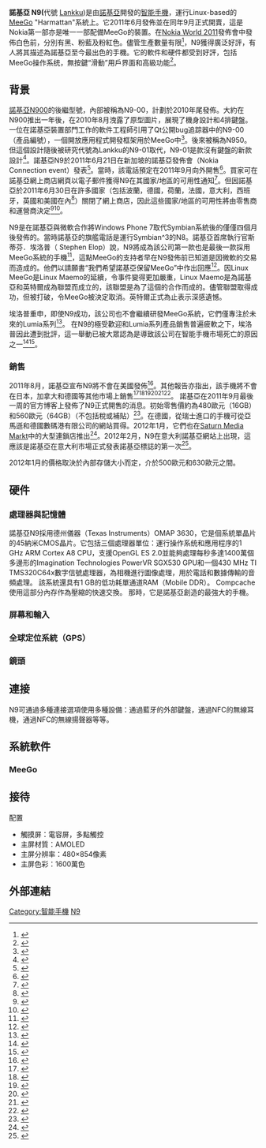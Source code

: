 {{Infobox Mobile phone
| logo                 = NokiaN9logo.svg
| name                 = 諾基亞N9
| image                = Nokia N9.jpg
| imagesize            = 
| caption              = 運行Meego 1.2 Harmattan軟體的諾基亞N9手機
| slogan               =
| manufacturer         = [[諾基亞|諾基亞]] 製造於[[芬蘭|芬蘭]]
| available            =
| price                =
| screen               = "Clear Black" AMOLED 854×480 [[像素|px]] ([[List_of_common_resolutions|FWVGA]]), 3.9" (99.1 mm), 16.7 million colors (24 bits)<ref name = N9specification >{{citation | place = Europe | title = Nokia N9 | format = specifications | url = http://europe.nokia.com/find-products/devices/nokia-n9/specifications | publisher = Nokia | accessdate = 21 June 2011 | archive-date = 2012-05-11 | archive-url = https://web.archive.org/web/20120511053716/http://europe.nokia.com/find-products/devices/nokia-n9/specifications | dead-url = no }}</ref>
| camera               = 8.7 MP (CMOS sensor of 1/3.0" size) with Carl Zeiss optics (F2.2, Focal length: 3.77mm / 28mm), [[720p|720p]] at 30 [[Frame_rate|FPS]], Digital zoom 4X for camera and video<ref name=N9specification />
| 2nd_camera           = VGA<ref name="Engadget">{{cite web |title=Nokia N9 review |url=http://www.engadget.com/2011/10/22/nokia-n9-review/ |work=[[Engadget|Engadget]] |publisher=[[AOL|AOL]] |first=Myriam |last=Joire |date=22 October 2011 |accessdate=28 October 2011 |archive-date=2015-12-22 |archive-url=https://web.archive.org/web/20151222080145/http://www.engadget.com/2011/10/22/nokia-n9-review/ |dead-url=no }}</ref>
| operatingsystem      = [[MeeGo|MeeGo]] 1.2 "Harmattan"
| input                =
* [[Capacitive_sensing|Capacitive]] [[multi-touch|multi-touch]] display
* External functional hardware keys
* Accelerometer (3-axis)
* Magnetometer (3-axis)
* Proximity sensor
* Ambient light detector
* Stereo microphone + 2nd microphone for active noise cancellation
| cpu                  =
* 1 [[GHz|GHz]] [[ARM_architecture|ARM]] [[Cortex-A8|Cortex-A8]] [[System_on_a_chip|SoC]] processor; [[Texas_Instruments|TI]] [[OMAP_3|OMAP3630]]
* [[3D_computer_graphics|3D Graphics]] [[PowerVR|PowerVR]] [[PowerVR#Series_5|SGX530]] [[GPU|GPU]]
* 430 [[MHz|MHz]] [[Texas_Instruments|TI]] TMS320C64x [[Digital_signal_processor|Digital signal processor]]
| ringtone             = polyphonic [[Nokia_Tune|Nokia Tune]]
| memory               = 1 [[Gigabyte|GB]] [[Mobile_DDR|Mobile DDR]]
| storage              = 16 or 64 [[Gigabyte|GB]]
| memory_card          = none
| networks             =
* [[GSM|GSM]] [[GSM_frequency_bands|850 / 900 / 1800 / 1900]]
* [[GPRS|GPRS]]/[[EDGE|EDGE]] class B, multislot class 33
* [[HSDPA|HSDPA]] ([[Multi-band|Pentaband]])
* [[HSDPA|HSDPA]]/[[UMTS|UMTS]] [[UMTS_frequency_bands|850 / 900 / 1700 / 1900 / 2100]]
* HSDPA Cat10, up to 14.4 Mbps
* HSUPA Cat6, up to 5.7 Mbps
| battery              =
* BV-5JW 1450 mAh Li-Ion battery (removable by service)
* micro USB charging
| connectivity         =
* WLAN IEEE 802.11 a/b/g/n (2.4 and 5GHz)
* bluetooth 2.1 +EDR (Hardware Supports 4.0<ref>[https://www.bluetooth.org/tpg/showCorePICS.cfm?3A000A5A005C5043585A5512136B Core PICS Values] {{Wayback|url=https://www.bluetooth.org/tpg/showCorePICS.cfm?3A000A5A005C5043585A5512136B |date=20140908181729 }}. Bluetooth.org. Retrieved on 2013-07-14.</ref>
* micro [[USB|USB]] 2.0
* [[GPS|GPS]] and [[A-GPS|A-GPS]]
* 3.5 mm AV connector (audio in/out, video in/out, tv-set out))
* Near Field Communication ([[Near_field_communication|NFC]])
* Digital Living Network Alliance ([[DLNA|DLNA]])
* [[micro_SIM|micro SIM]] card
* FM receiver
| size                 =
* Width: 61.2 mm
* Height: 116.45 mm
* Thickness: 7.6 to 12.1 mm
* colored (unpainted) polycarbon unibody
| Body                 = Slate
| weight               = 135 g
| music                = 諾基亞音樂
| series               = [[諾基亞N系列|N系列]]
| status               = 已發布 (2011年9月29日)，停產
| most recent firmware = Linux MeeGo Harmattan 1.2
| predecessor          = [[諾基亞N900|諾基亞N900]]
| successor            = [[Jolla_(mobile_phone)|Jolla (mobile phone)]] (by [[MeeGo|MeeGo]], developers team, community & spiritual legacy)
| Website              = http://swipe.nokia.com
}}

'''諾基亞 N9('''代號 [[Lankku|Lankku]])是由[[諾基亞|諾基亞]]開發的[[智能手机|智能手機]]，運行Linux-based的[[MeeGo|MeeGo]] "Harmattan"系統上。它2011年6月發佈並在同年9月正式開賣，這是Nokia第一部亦是唯一一部配備MeeGo的裝置。在[[Nokia_World_2011|Nokia World 2011]]發佈會中發佈白色前，分別有黑、粉藍及粉紅色。儘管生產數量有限<ref>{{cite web|url=https://www.theguardian.com/technology/2011/sep/28/nokia-n9-last-of-line|title=Nokia N9: last of the line|accessdate=3 April 2018|date=28 September 2011|first1=Josh|last1=Halliday|first2=Charles|last2=Arthur|website=the Guardian|archive-date=2018-04-04|archive-url=https://web.archive.org/web/20180404134442/https://www.theguardian.com/technology/2011/sep/28/nokia-n9-last-of-line|dead-url=no}}</ref>，N9獲得廣泛好評，有人將其描述為諾基亞至今最出色的手機。它的軟件和硬件都受到好評，包括MeeGo操作系统，無按鍵“滑動”用戶界面和高級功能<ref>{{cite web|url=https://www.theverge.com/2011/06/20/nokia-n9-officially-announced-unibody-design-buttonless-swipe-ui-lost-promise-meego|title=Nokia N9 officially announced: unibody design, buttonless 'swipe' UI, and the lost promise of Meego|accessdate=3 April 2018|author=|date=|website=theverge.com|archive-date=2018-04-04|archive-url=https://web.archive.org/web/20180404073456/https://www.theverge.com/2011/06/20/nokia-n9-officially-announced-unibody-design-buttonless-swipe-ui-lost-promise-meego|dead-url=no}}</ref>。

== 背景 ==
[[诺基亚N900|諾基亞N900]]的後繼型號，內部被稱為N9-00，計劃於2010年尾發佈。大約在N900推出一年後，在2010年8月洩露了原型圖片，展現了機身設計和4排鍵盤。一位在諾基亞裝置部門工作的軟件工程師引用了Qt公開bug追踪器中的N9-00（產品編號），一個開放應用程式開發框架用於MeeGo中<ref name="arsn9leaks">{{cite web|url=https://arstechnica.com/gadgets/news/2010/08/leak-allegedly-shows-nokia-n9-could-be-first-meego-phone.ars|title=Leak allegedly shows Nokia N9, could be first MeeGo phone|accessdate=26 June 2011|work=[[Ars_Technica|Ars Technica]]|publisher=Condé Nast Digital|archive-date=2011-09-03|archive-url=https://web.archive.org/web/20110903200528/http://arstechnica.com/gadgets/news/2010/08/leak-allegedly-shows-nokia-n9-could-be-first-meego-phone.ars|dead-url=no}}</ref>。後來被稱為N950。但這個設計隨後被研究代號為Lankku的N9-01取代，N9-01是款沒有鍵盤的新款設計<ref name="arsonnokian9">{{cite web|url=https://arstechnica.com/gadgets/news/2011/06/nokias-new-meego-based-n9-is-set-up-for-failure.ars|title=Nokia's new MeeGo-based N9 is set up for failure|accessdate=26 June 2011|work=Ars Technica|publisher=Condé Nast Digital|archive-date=2012-05-05|archive-url=https://web.archive.org/web/20120505073009/http://arstechnica.com/gadgets/news/2011/06/nokias-new-meego-based-n9-is-set-up-for-failure.ars|dead-url=no}}</ref>。諾基亞N9於2011年6月21日在新加坡的諾基亞發佈會（Nokia Connection event）發表<ref name="nokiaconversationN9introduction">{{cite web|url=http://conversations.nokia.com/2011/06/21/introducing-the-nokia-n9-all-it-takes-is-a-swipe/|title=Introducing the Nokia N9: all it takes is a swipe!|accessdate=22 June 2011|work=Conversations|publisher=Nokia|deadurl=yes|archiveurl=https://web.archive.org/web/20110624125835/http://conversations.nokia.com/2011/06/21/introducing-the-nokia-n9-all-it-takes-is-a-swipe|archivedate=2011年6月24日|df=}}</ref>。當時，該電話預定在2011年9月向外開售<ref>{{cite web|url=https://www.engadget.com/2011/06/22/nokia-n9-to-ship-in-sweden-on-september-23rd-saith-awkwardly-tr/|title=Nokia N9 to ship in Sweden on September 23rd, saith awkwardly translated release|accessdate=23 January 2012|date=22 June 2011|last=Buckley|first=Sean|work=[[Engadget|Engadget]]|publisher=[[AOL|AOL]]|archive-date=2018-04-29|archive-url=https://web.archive.org/web/20180429024823/https://www.engadget.com/2011/06/22/nokia-n9-to-ship-in-sweden-on-september-23rd-saith-awkwardly-tr/|dead-url=no}}</ref>。買家可在諾基亞網上商店網頁以電子郵件獲得N9在其國家/地區的可用性通知<ref name="N9availability">{{cite web|url=http://europe.nokia.com/find-products/devices/nokia-n9/check-availability|title=Check Availability|accessdate=3 July 2011|work=N9|publisher=Nokia|location=Europe|archive-date=2012-05-16|archive-url=https://web.archive.org/web/20120516062127/http://europe.nokia.com/find-products/devices/nokia-n9/check-availability|dead-url=yes}}</ref>。但因諾基亞於2011年6月30日在許多國家（包括波蘭，德國，荷蘭，法國，意大利，西班牙，英國和美國在內<ref name="engadgetNokiaONlineStoreclosed2">{{cite web|url=https://www.engadget.com/2011/05/31/nokias-online-stores-go-offline-in-france-and-spain/|title=Nokia's online stores go offline in France and Spain (update: Netherlands too)|accessdate=8 July 2011|work=[[Engadget|Engadget]]|publisher=[[AOL|AOL]]|archive-date=2018-04-29|archive-url=https://web.archive.org/web/20180429025241/https://www.engadget.com/2011/05/31/nokias-online-stores-go-offline-in-france-and-spain/|dead-url=no}}</ref>）關閉了網上商店，因此這些國家/地區的可用性將由零售商和運營商決定<ref name="cnetn9">{{cite web|url=http://crave.cnet.co.uk/mobiles/nokia-n9-wont-be-coming-to-the-uk-nokia-confirms-50004681/|title=Nokia N9 won't be coming to the UK, Nokia confirms|accessdate=10 August 2011|date=8 October 2011|last=Westaway|first=Luke|work=[[CNET|CNET]]|publisher=[[CBS_Interactive|CBS Interactive]]|archive-url=https://web.archive.org/web/20111006091751/http://crave.cnet.co.uk/mobiles/nokia-n9-wont-be-coming-to-the-uk-nokia-confirms-50004681/|archive-date=2011-10-06|dead-url=yes}}</ref><ref name="heise.de">{{cite news|url=http://www.heise.de/mobil/meldung/Nokia-MeeGo-Smartphone-N9-kommt-nicht-nach-Deutschland-1321875.html|title=Nokia: MeeGo-Smartphone N9 kommt nicht nach Deutschland|date=11 August 2011|publisher=[[heise_online|heise online]]|accessdate=10 April 2012|location=Germany|language=de|trans-title=Nokia: MeeGo Smartphone N9 does not come to Germany|archive-date=2013-07-26|archive-url=https://web.archive.org/web/20130726043306/http://www.heise.de/mobil/meldung/Nokia-MeeGo-Smartphone-N9-kommt-nicht-nach-Deutschland-1321875.html|dead-url=no}}</ref>。

N9是在諾基亞與微軟合作將Windows Phone 7取代Symbian系統後的僅僅四個月後發佈的。當時諾基亞的旗艦電話是運行Symbian^3的N8。諾基亞首席執行官斯蒂芬．埃洛普（ Stephen Elop）說，N9將成為該公司第一款也是最後一款採用MeeGo系統的手機<ref>{{cite web|url=http://mynokiablog.com/2011/06/23/nokia-n9-the-last-meego-device/|title=Nokia N9 the last MeeGo device?|accessdate=2018-04-28|archive-date=2018-04-29|archive-url=https://web.archive.org/web/20180429024633/http://mynokiablog.com/2011/06/23/nokia-n9-the-last-meego-device/|dead-url=no}}</ref>，這點MeeGo的支持者早在N9發佈前已知道是因微軟的交易而造成的。他們以請願書“我們希望諾基亞保留MeeGo”中作出回應<ref>{{cite web|url=http://thehandheldblog.com/2011/06/22/nokia-keep-meego-twitition/|title=Thoughts: The ‘We Want Nokia To Keep MeeGo’ Petition|accessdate=2018-04-28|archive-date=2018-08-09|archive-url=https://web.archive.org/web/20180809183917/http://thehandheldblog.com/2011/06/22/nokia-keep-meego-twitition/|dead-url=no}}</ref>。因Linux MeeGo是Linux Maemo的延續，令事件變得更加嚴重，Linux Maemo是為諾基亞和英特爾成為聯盟而成立的，該聯盟是為了這個的合作而成的。儘管聯盟取得成功，但被打破，令MeeGo被決定取消。英特爾正式為止表示深感遺憾。

埃洛普重申，即使N9成功，該公司也不會繼續研發MeeGo系統，它們僅專注於未來的Lumia系列<ref>{{cite web|url=http://blog.gsmarena.com/nokia-will-not-return-to-meego-even-if-n9-turns-out-to-be-a-hit-says-stephen-elop/|title=Nokia will not return to MeeGo even if N9 turns out to be a hit, says Stephen Elop|accessdate=3 April 2018|author=|date=|website=blog.gsmarena.com|archive-date=2015-07-01|archive-url=https://web.archive.org/web/20150701100408/http://blog.gsmarena.com/nokia-will-not-return-to-meego-even-if-n9-turns-out-to-be-a-hit-says-stephen-elop/|dead-url=no}}</ref>。 在N9的極受歡迎和Lumia系列產品銷售普遍疲軟之下，埃洛普因此遭到批評，這一舉動已被大眾認為是導致該公司在智能手機市場死亡的原因之一<ref>{{cite web|url=http://www.trustedreviews.com/news/meego-engineer-calls-out-nokia-ceo|title=MeeGo Engineer Calls Out Nokia CEO|date=2016-06-22|publisher=[[Time_Inc._UK|Time Inc. UK]]|website=trustedreviews.com|access-date=2016-12-31|first1=David|last1=Gilbert|archive-date=2016-06-17|archive-url=https://web.archive.org/web/20160617115222/http://www.trustedreviews.com/news/meego-engineer-calls-out-nokia-ceo|dead-url=no}}</ref><ref>{{cite web|url=https://jollan9story.wordpress.com/2012/05/12/nokia-n9-second-coming/|title=Nokia N9 Second Coming|accessdate=3 April 2018|author=|date=12 May 2012|website=wordpress.com|archive-date=2018-04-04|archive-url=https://web.archive.org/web/20180404073937/https://jollan9story.wordpress.com/2012/05/12/nokia-n9-second-coming/|dead-url=no}}</ref>。

===  銷售 ===
2011年8月，諾基亞宣布N9將不會在美國發佈<ref>{{cite web|url=https://www.engadget.com/2011/08/09/nokia-the-n9-isnt-coming-to-america/|title=Nokia: the N9 isn’t coming to America|accessdate=6 August 2012|date=9 August 2011|last=Murph|first=Darren|work=[[Engadget|Engadget]]|publisher=[[AOL|AOL]]|archive-date=2018-04-29|archive-url=https://web.archive.org/web/20180429024727/https://www.engadget.com/2011/08/09/nokia-the-n9-isnt-coming-to-america/|dead-url=no}}</ref>。其他報告亦指出，該手機將不會在日本，加拿大和德國等其他市場上銷售<ref name="N9availability2">{{cite web|url=http://europe.nokia.com/find-products/devices/nokia-n9/check-availability|title=Check Availability|accessdate=3 July 2011|work=N9|publisher=Nokia|location=Europe|archive-date=2012-05-16|archive-url=https://web.archive.org/web/20120516062127/http://europe.nokia.com/find-products/devices/nokia-n9/check-availability|dead-url=yes}}</ref><ref name="cnetn92">{{cite web|url=http://crave.cnet.co.uk/mobiles/nokia-n9-wont-be-coming-to-the-uk-nokia-confirms-50004681/|title=Nokia N9 won't be coming to the UK, Nokia confirms|accessdate=10 August 2011|date=8 October 2011|last=Westaway|first=Luke|work=[[CNET|CNET]]|publisher=[[CBS_Interactive|CBS Interactive]]|archive-url=https://web.archive.org/web/20111006091751/http://crave.cnet.co.uk/mobiles/nokia-n9-wont-be-coming-to-the-uk-nokia-confirms-50004681/|archive-date=2011-10-06|dead-url=yes}}</ref><ref name="heise.de2">{{cite news|url=http://www.heise.de/mobil/meldung/Nokia-MeeGo-Smartphone-N9-kommt-nicht-nach-Deutschland-1321875.html|title=Nokia: MeeGo-Smartphone N9 kommt nicht nach Deutschland|date=11 August 2011|publisher=[[heise_online|heise online]]|accessdate=10 April 2012|location=Germany|language=de|trans-title=Nokia: MeeGo Smartphone N9 does not come to Germany|archive-date=2013-07-26|archive-url=https://web.archive.org/web/20130726043306/http://www.heise.de/mobil/meldung/Nokia-MeeGo-Smartphone-N9-kommt-nicht-nach-Deutschland-1321875.html|dead-url=no}}</ref><ref>{{cite web|url=https://www.engadget.com/2011/08/11/nokia-n9-gets-axed-in-germany-global-tour-looks-even-more-meage/|title=Nokia N9 gets axed in Germany, global tour looks even more meager|accessdate=6 August 2012|date=11 August 2011|last=Molen|first=Brad|work=[[Engadget|Engadget]]|publisher=[[AOL|AOL]]|archive-date=2018-04-29|archive-url=https://web.archive.org/web/20180429024755/https://www.engadget.com/2011/08/11/nokia-n9-gets-axed-in-germany-global-tour-looks-even-more-meage/|dead-url=no}}</ref><ref>{{cite web|url=http://thenokiablog.com/2011/08/09/nokia-n9-united-states/|title=Confirmed: Nokia N9 Not Coming to America|date=9 August 2011|work=The Nokia Blog|access-date=2018-04-28|archive-url=https://web.archive.org/web/20120120085906/http://thenokiablog.com/2011/08/09/nokia-n9-united-states/|archive-date=2012-01-20|dead-url=yes}}</ref><ref>{{cite web|url=http://thenokiablog.com/2011/08/10/nokia-n9-uk/|title=The UK Not Getting the Nokia N9 Either|date=10 August 2011|work=The Nokia Blog|access-date=2018-04-28|archive-url=https://web.archive.org/web/20111222013448/http://thenokiablog.com/2011/08/10/nokia-n9-uk/|archive-date=2011-12-22|dead-url=yes}}</ref>。 諾基亞在2011年9月最後一周的官方博客上發佈了N9正式開售的消息。初始零售價約為480歐元（16GB）和560歐元（64GB）（不包括稅或補貼）<ref>{{Citation|title=Conversations|url=http://conversations.nokia.com/2011/09/27/nokia-n9-is-heading-to-the-shops/|contribution=N9 is heading to the shops|publisher=Nokia|access-date=2011-09-27|archive-url=https://web.archive.org/web/20110929133003/http://conversations.nokia.com/2011/09/27/nokia-n9-is-heading-to-the-shops/|archive-date=2011-09-29|dead-url=yes}}</ref>。在德國，從瑞士進口的手機可從亞馬遜和德國數碼港有限公司的網站買得。2012年1月，它們也在[[Saturn_Media_Markt|Saturn Media Markt]]中的大型連鎖店推出<ref>{{cite news|url=http://www.netzwelt.de/news/90587-nokia-n9-saturn-verkauft-meego-handy.html|title=Nokia N9: Saturn verkauft MeeGo-Handy|date=5 February 2012|publisher=Netzwelt.de|language=de|trans-title=Nokia N9: Saturn selling the MeeGo Mobile|accessdate=2018-04-28|archive-date=2016-03-04|archive-url=https://web.archive.org/web/20160304193034/http://www.netzwelt.de/news/90587-nokia-n9-saturn-verkauft-meego-handy.html|dead-url=yes}}</ref>。2012年2月，N9在意大利諾基亞網站上出現，這應該是諾基亞在意大利市場正式發表諾基亞標誌的第一次<ref>{{cite news|url=http://www.cloudsmagazine.com/cellphone-reviews-and-news/nokia-n9-will-be-sold-in-italy-but-was-not-expected.html|title=Nokia N9, [sic] will be sold in Italy but was not expected|publisher=cloudsmagazine.com|accessdate=10 April 2012|year=2011|archive-date=2018-04-29|archive-url=https://web.archive.org/web/20180429091841/http://www.cloudsmagazine.com/cellphone-reviews-and-news/nokia-n9-will-be-sold-in-italy-but-was-not-expected.html|dead-url=no}}</ref>。 

2012年1月的價格取決於內部存儲大小而定，介於500歐元和630歐元之間。

== 硬件 ==

=== 處理器與記憶體 ===
諾基亞N9採用德州儀器（Texas Instruments）OMAP 3630，它是個系統單晶片的45納米CMOS晶片。它包括三個處理器單位：運行操作系统和應用程序的1 GHz ARM Cortex A8 CPU，支援OpenGL ES 2.0並能夠處理每秒多達1400萬個多邊形的Imagination Technologies PowerVR SGX530 GPU和一個430 MHz TI TMS320C64x數字信號處理器，為相機進行圖像處理，用於電話和數據傳輸的音頻處理。 該系統還具有1 GB的低功耗單通道RAM（Mobile DDR）。 Compcache使用這部分內存作為壓縮的快速交換。 那時，它是諾基亞創造的最強大的手機。

=== 屏幕和輸入 ===

=== 全球定位系統（GPS） ===

=== 鏡頭 ===

== 連接 ==
N9可通過多種連接選項使用多種設備：通過藍牙的外部鍵盤，通過NFC的無線耳機，通過NFC的無線揚聲器等等。

== 系統軟件 ==

=== MeeGo ===

== 接待 ==

配置

*觸摸屏：電容屏，多點觸控
*主屏材質：AMOLED
*主屏分辨率：480×854像素
*主屏色彩：1600萬色

==外部連結==
{{reflist}}

{{Nokia phones}}
[[Category:智能手機|Category:智能手機]]
[[Category:诺基亚手机|N9]]